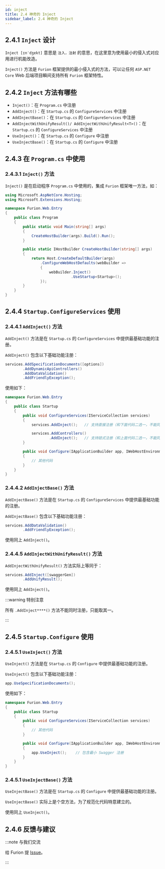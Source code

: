 ```yaml
---
id: inject
title: 2.4 神奇的 Inject
sidebar_label: 2.4 神奇的 Inject
---
```



## 2.4.1 `Inject` 设计

`Inject [ɪnˈdʒekt]` 意思是 `注入，注射` 的意思，在这里意为使用最小的侵入式对应用进行机能改造。

`Inject()` 方法是 `Furion` 框架提供的最小侵入式的方法，可以让任何 `ASP.NET Core` Web 后端项目瞬间支持所有 `Furion` 框架特性。

## 2.4.2 `Inject` 方法有哪些

- `Inject()`：在 `Program.cs` 中注册
- `AddInject()`：在 `Startup.cs` 的 `ConfigureServices` 中注册
- `AddInjectBase()`：在 `Startup.cs` 的 `ConfigureServices` 中注册
- `AddInjectWithUnifyResult()/ AddInjectWithUnifyResult<T>()`：在 `Startup.cs` 的 `ConfigureServices` 中注册
- `UseInject()`：在 `Startup.cs` 的 `Configure` 中注册
- `UseInjectBase()`：在 `Startup.cs` 的 `Configure` 中注册

## 2.4.3 在 `Program.cs` 中使用

### 2.4.3.1 `Inject()` 方法

`Inject()` 是在启动程序 `Program.cs` 中使用的，集成 `Furion` 框架唯一方法，如：

```cs showLineNumbers  {6,18} title="Furion.Web.Entry\Program.cs"
using Microsoft.AspNetCore.Hosting;
using Microsoft.Extensions.Hosting;

namespace Furion.Web.Entry
{
    public class Program
    {
        public static void Main(string[] args)
        {
            CreateHostBuilder(args).Build().Run();
        }

        public static IHostBuilder CreateHostBuilder(string[] args)
        {
            return Host.CreateDefaultBuilder(args)
                .ConfigureWebHostDefaults(webBuilder =>
                {
                    webBuilder.Inject()
                              .UseStartup<Startup>();
                });
        }
    }
}
```

## 2.4.4 `Startup.ConfigureServices` 使用

### 2.4.4.1 `AddInject()` 方法

`AddInject()` 方法是在 `Startup.cs` 的 `ConfigureServices` 中提供最基础功能的注册。

`AddInject()` 包含以下基础功能注册：

```cs showLineNumbers 
services.AddSpecificationDocuments([options])
        .AddDynamicApiControllers()
        .AddDataValidation()
        .AddFriendlyException();
```

使用如下：

```cs showLineNumbers  {3,5,7,10}
namespace Furion.Web.Entry
{
    public class Startup
    {
        public void ConfigureServices(IServiceCollection services)
        {
            services.AddInject();   // 支持直接注册（和下面代码二选一，不能同时注册两次）

            services.AddControllers()
                    .AddInject();   // 支持链式注册（和上面代码二选一，不能同时注册两次）
        }

        public void Configure(IApplicationBuilder app, IWebHostEnvironment env)
        {
            // 其他代码
        }
    }
}
```

### 2.4.4.2 `AddInjectBase()` 方法

`AddInjectBase()` 方法是在 `Startup.cs` 的 `ConfigureServices` 中提供最基础功能的注册。

`AddInjectBase()` 包含以下基础功能注册：

```cs showLineNumbers 
services.AddDataValidation()
        .AddFriendlyException();
```

使用同上 `AddInject()`。

### 2.4.4.5 `AddInjectWithUnifyResult()` 方法

`AddInjectWithUnifyResult()` 方法实际上等同于：

```cs showLineNumbers 
services.AddInject([swaggerGen])
        .AddUnifyResult();
```

使用同上 `AddInject()`。

:::warning 特别注意

所有 `.AddInject****()` 方法不能同时注册，只能取其一。

:::

## 2.4.5 `Startup.Configure` 使用

### 2.4.5.1 `UseInject()` 方法

`UseInject()` 方法是在 `Startup.cs` 的 `Configure` 中提供最基础功能的注册。

`UseInject()` 包含以下基础功能注册：

```cs showLineNumbers 
app.UseSpecificationDocuments();
```

使用如下：

```cs showLineNumbers  {3,5,12}
namespace Furion.Web.Entry
{
    public class Startup
    {
        public void ConfigureServices(IServiceCollection services)
        {
            // 其他代码
        }

        public void Configure(IApplicationBuilder app, IWebHostEnvironment env)
        {
            app.UseInject();    // 包含最小 Swagger 注册
        }
    }
}
```

### 2.4.5.1 `UseInjectBase()` 方法

`UseInjectBase()` 方法是在 `Startup.cs` 的 `Configure` 中提供最基础功能的注册。

`UseInjectBase()` 实际上是个空方法，为了规范化代码特意建立的。

使用同上 `UseInject()`。

## 2.4.6 反馈与建议

:::note 与我们交流

给 Furion 提 [Issue](https://gitee.com/dotnetchina/Furion/issues/new?issue)。

:::
